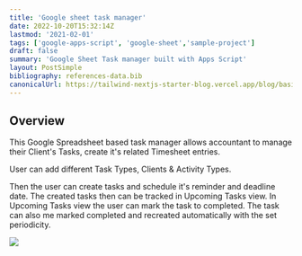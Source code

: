 ```yaml
---
title: 'Google sheet task manager'
date: 2022-10-20T15:32:14Z
lastmod: '2021-02-01'
tags: ['google-apps-script', 'google-sheet','sample-project']
draft: false
summary: 'Google Sheet Task manager built with Apps Script'
layout: PostSimple
bibliography: references-data.bib
canonicalUrl: https://tailwind-nextjs-starter-blog.vercel.app/blog/basics-of-gas/
---
```

## Overview
This Google Spreadsheet based task manager allows accountant to manage their Client's Tasks, create it's related Timesheet entries.

User can add different Task Types, Clients & Activity Types.

Then the user can create tasks and schedule it's reminder and deadline date.
The created tasks then can be tracked in Upcoming Tasks view.
In Upcoming Tasks view the user can mark the task to completed.
The task can also me marked completed and recreated automatically with the set periodicity.

![](https://drive.google.com/uc?id=1WlXtuun--L8HZTMGnpcuczIkPM1H1Vqr)

